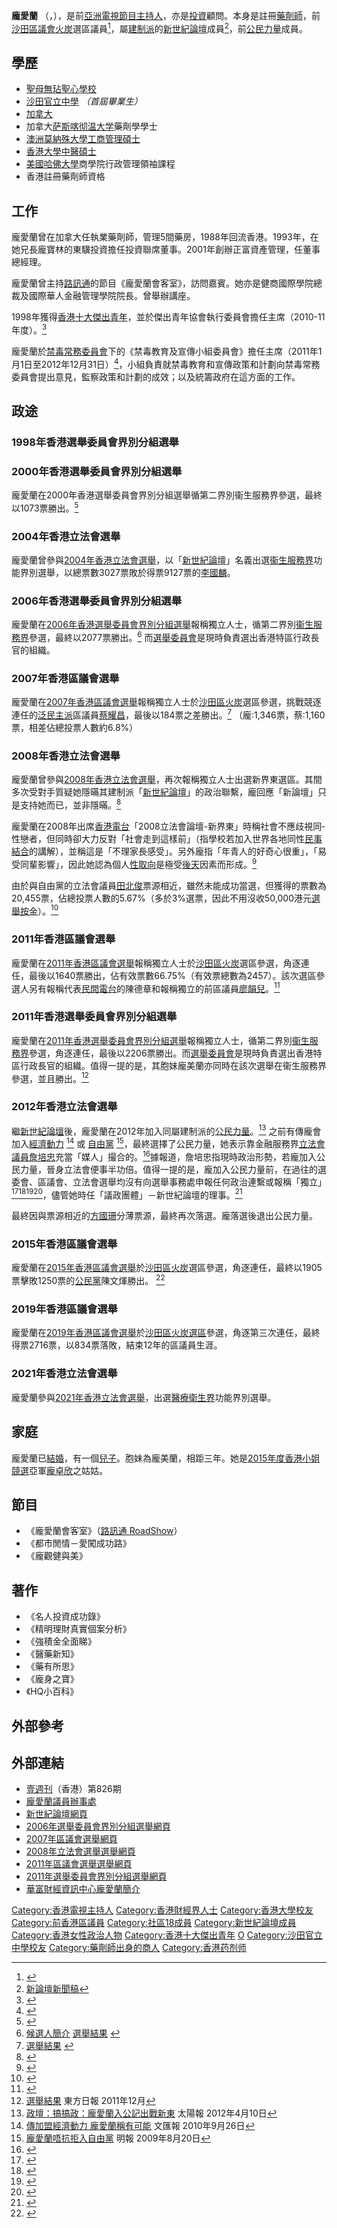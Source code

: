 {{Infobox_Officeholder
| subject_name = 龐愛蘭
| native_name = Scarlett Pong Oi-lan
| honorific-suffix = [[銅紫荊星章|BBS]] [[太平紳士|JP]]
| image = Scarlett Pong Oi Lan.jpg
| image_size = 250px
| birth_date = {{birth date and age|1959|6|19}}
| birth_place = 
| occupation = [[藥劑師|藥劑師]]
}}

'''龐愛蘭''' {{BBS}}{{JP}}（{{lang-en|Scarlett Pong Oi-lan}}，{{bd|1959年|6月19日|||catIdx=P龐}}），是前[[亞洲電視|亞洲電視]][[節目主持人|節目主持人]]，亦是[[投資|投資]]顧問。本身是註冊[[藥劑師|藥劑師]]，前[[沙田區議會|沙田區議會]][[火炭_(選區)|火炭]]選區議員<ref>{{Cite web |url=http://www.districtcouncils.gov.hk/st/tc/2012_2015/member_info.html |title=2012-2015 區議會成員資料 |access-date=2012-06-03 |archive-date=2015-04-17 |archive-url=https://web.archive.org/web/20150417235634/http://www.districtcouncils.gov.hk/st/tc/2012_2015/member_info.html |dead-url=yes }}</ref>，屬[[建制派_(香港)|建制派]]的[[新世紀論壇|新世紀論壇]]成員<ref>[http://www.ncforum.org.hk/news_image/201106241.pdf 新論壇新聞稿]{{dead link|date=2018年5月 |bot=InternetArchiveBot |fix-attempted=yes }}</ref>，前[[公民力量_(香港)|公民力量]]成員。

==學歷==
* [[聖母無玷聖心學校|聖母無玷聖心學校]]
* [[沙田官立中學|沙田官立中學]] ''（首屆畢業生）''
* [[加拿大|加拿大]]{{tsl|en|Walter Murray Collegiate}}
* 加拿大[[萨斯喀彻温大学|萨斯喀彻温大学]]藥劑學學士
* [[澳洲|澳洲]][[莫納殊大學|莫納殊大學]][[工商管理碩士|工商管理碩士]]
* [[香港大學|香港大學]][[中醫|中醫]][[碩士|碩士]]
* [[美國|美國]][[哈佛大學|哈佛大學]]商學院行政管理領袖課程
* 香港註冊藥劑師資格

==工作==
龐愛蘭曾在加拿大任執業藥劑師，管理5間藥房，1988年回流香港。1993年，在她兄長龐寶林的東驥投資擔任投資聯席董事。2001年創辦正富資產管理，任董事總經理。 

龐愛蘭曾主持[[路訊通|路訊通]]的節目《龐愛蘭會客室》，訪問嘉賓。她亦是健商國際學院總裁及國際華人金融管理學院院長。曾舉辦講座。

1998年獲得[[香港十大傑出青年|香港十大傑出青年]]，並於傑出青年協會執行委員會擔任主席（2010-11年度）。<ref>{{Cite web |url=http://www.toypa.org/Content.asp?uid=23 |title=傑青會歴任主席 |access-date=2012-06-03 |archive-date=2020-07-01 |archive-url=https://web.archive.org/web/20200701142646/http://www.toypa.org/Content.asp?uid=23 |dead-url=no }}</ref>

龐愛蘭於[[禁毒常務委員會|禁毒常務委員會]]下的《禁毒教育及宣傳小組委員會》擔任主席（2011年1月1日至2012年12月31日）<ref>{{Cite web |url=http://www.nd.gov.hk/tc/members_p.htm |title=小組委員會成員名單 |access-date=2012-06-03 |archive-date=2019-10-09 |archive-url=https://web.archive.org/web/20191009223909/https://www.nd.gov.hk/tc/members_p.htm |dead-url=no }}</ref>，小組負責就禁毒教育和宣傳政策和計劃向禁毒常務委員會提出意見，監察政策和計劃的成效；以及統籌政府在這方面的工作。

==政途==

===1998年香港選舉委員會界別分組選舉===

===2000年香港選舉委員會界別分組選舉===
龐愛蘭在2000年香港選舉委員會界別分組選舉循第二界別衞生服務界參選，最終以1073票勝出。<ref>{{Cite web |url=http://www.info.gov.hk/gia/general/200007/10/0710096.htm |title=選舉結果 |access-date=2012-01-13 |archive-date=2016-03-04 |archive-url=https://web.archive.org/web/20160304141534/http://www.info.gov.hk/gia/general/200007/10/0710096.htm |dead-url=no }}</ref>

===2004年香港立法會選舉===
龐愛蘭曾參與[[2004年香港立法會選舉|2004年香港立法會選舉]]，以「[[新世紀論壇|新世紀論壇]]」名義出選[[衛生服務界功能界別|衞生服務界]]功能界別選舉，以總票數3027票敗於得票9127票的[[李國麟_(議員)|李國麟]]。

===2006年香港選舉委員會界別分組選舉===
龐愛蘭在[[2006年香港選舉委員會界別分組選舉|2006年香港選舉委員會界別分組選舉]]報稱獨立人士，循第二界別[[衛生服務界功能界別|衞生服務界]]參選，最終以2077票勝出。<ref>[http://www.eac.gov.hk/pdf/ecse/2006/SI_023.pdf 候選人簡介] {{Wayback|url=http://www.eac.gov.hk/pdf/ecse/2006/SI_023.pdf |date=20181123024500 }} [http://www.eac.gov.hk/ch/ecse/ecse_2006_er_S2.htm 選舉結果] {{Wayback|url=http://www.eac.gov.hk/ch/ecse/ecse_2006_er_S2.htm |date=20160819211235 }}</ref> 而[[選舉委員會|選舉委員會]]是現時負責選出香港特區行政長官的組織。

===2007年香港區議會選舉===
龐愛蘭在[[2007年香港區議會選舉|2007年香港區議會選舉]]報稱獨立人士於[[沙田區|沙田區]][[火炭|火炭]]選區參選，挑戰競逐連任的[[泛民主派|泛民主派]]區議員[[蔡耀昌|蔡耀昌]]，最後以184票之差勝出。<ref>[http://www.elections.gov.hk/dc2007/chi/results_sha_tin.html 選舉結果] {{webarchive|url=https://web.archive.org/web/20140803013310/http://www.elections.gov.hk/dc2007/chi/results_sha_tin.html |date=2014-08-03 }}</ref> （龐:1,346票，蔡:1,160票，相差佔總投票人數約6.8%）

===2008年香港立法會選舉===
龐愛蘭曾參與[[2008年香港立法會選舉|2008年香港立法會選舉]]，再次報稱獨立人士出選新界東選區。其間多次受對手質疑她隱暪其建制派「[[新世紀論壇|新世紀論壇]]」的政治聯繫，龐回應「新論壇」只是支持她而已，並非隱暪。<ref>{{Cite web |url=http://www.youtube.com/watch?v=a8SSc_LcEtw |title=2008立法會論壇 |access-date=2011-03-20 |archive-date=2020-12-10 |archive-url=https://web.archive.org/web/20201210050649/https://www.youtube.com/watch?v=a8SSc_LcEtw&gl=US&hl=en |dead-url=no }}</ref>

龐愛蘭在2008年出席[[香港電台|香港電台]]「2008立法會論壇-新界東」時稱社會不應歧視同­性戀者，但同時卻大力反對「社會走到這樣前」（指學校若加入世界各地同性[[民事結合|民事結合]]的講解），並稱這是「不理家長感受」。另外龐指「年青人的好奇心很重」，「易受同輩影響」，因此她認為個人[[性取向|性取向]]是極受[[後天|後天]]因素而形成。<ref>{{Cite web |url=http://www.youtube.com/watch?v=yy7nO5MswmE |title=2008年立法會論壇 |access-date=2011-03-20 |archive-date=2020-12-10 |archive-url=https://web.archive.org/web/20201210050707/https://www.youtube.com/watch?v=yy7nO5MswmE |dead-url=no }}</ref>

由於與自由黨的立法會議員[[田北俊|田北俊]]票源相近，雖然未能成功當選，但獲得的票數為20,455票，佔總投票人數的5.67%（多於3%選票，因此不用沒收50,000港元[[選舉按金|選舉按金]]）。<ref>{{Cite web |url=http://www.info.gov.hk/gia/general/200809/08/P200809080047.htm |title=立法會選舉結果：新界東 |access-date=2008-09-08 |archive-date=2019-09-02 |archive-url=https://web.archive.org/web/20190902131215/https://www.info.gov.hk/gia/general/200809/08/P200809080047.htm |dead-url=no }}</ref>

===2011年香港區議會選舉===
龐愛蘭在[[2011年香港區議會選舉|2011年香港區議會選舉]]報稱獨立人士於[[沙田區|沙田區]][[火炭|火炭]]選區參選，角逐連任，最後以1640票勝出，佔有效票數66.75%（有效票總數為2457）。該次選區參選人另有報稱代表[[民間電台|民間電台]]的陳德章和報稱獨立的前區議員[[廖韻兒|廖韻兒]]。<ref>{{Cite web |url=http://www.elections.gov.hk/dc2011/chi/results_sha_tin.html |title=選舉結果 |access-date=2012-01-13 |archive-date=2011-12-28 |archive-url=https://web.archive.org/web/20111228021712/http://www.elections.gov.hk/dc2011/chi/results_sha_tin.html |dead-url=no }}</ref>

===2011年香港選舉委員會界別分組選舉===
龐愛蘭在[[2011年香港選舉委員會界別分組選舉|2011年香港選舉委員會界別分組選舉]]報稱獨立人士，循第二界別[[衛生服務界功能界別|衞生服務界]]參選，角逐連任，最後以2206票勝出。而[[選舉委員會|選舉委員會]]是現時負責選出香港特區行政長官的組織。值得一提的是，其胞妹龐美蘭亦同時在該次選舉在衞生服務界參選，並且勝出。<ref>[http://www.elections.gov.hk/ecss2011/chi/results_s2.html 選舉結果] {{Wayback|url=http://www.elections.gov.hk/ecss2011/chi/results_s2.html |date=20161215135941 }}[http://orientaldaily.on.cc/cnt/news/20111214/00176_092.html ] {{Wayback|url=http://orientaldaily.on.cc/cnt/news/20111214/00176_092.html |date=20201210050727 }}東方日報 2011年12月</ref>

===2012年香港立法會選舉===
繼[[新世紀論壇|新世紀論壇]]後，龐愛蘭在2012年加入同屬建制派的[[公民力量_(香港)|公民力量]]。<ref>[http://the-sun.on.cc/cnt/news/20120420/00408_003.html 政壇：搞搞政：龐愛蘭入公記出戰新東] {{Wayback|url=http://the-sun.on.cc/cnt/news/20120420/00408_003.html |date=20201210050707 }} 太陽報 2012年4月10日</ref> 之前有傳龐會加入[[經濟動力|經濟動力]] <ref>[http://paper.wenweipo.com/2010/09/26/HK1009260020.htm 傳加盟經濟動力 龐愛蘭稱有可能] {{Wayback|url=http://paper.wenweipo.com/2010/09/26/HK1009260020.htm |date=20121204132611 }}文匯報 2010年9月26日</ref> 或 [[自由黨_(香港)|自由黨]] <ref>[http://news.sina.com.hk/cgi-bin/nw/show.cgi/3/1/1/1237631/1.html 龐愛蘭唔抗拒入自由黨] {{Wayback|url=http://news.sina.com.hk/cgi-bin/nw/show.cgi/3/1/1/1237631/1.html |date=20090825232400 }} 明報 2009年8月20日</ref>，最終選擇了公民力量，她表示靠金融服務界[[香港立法會|立法會議員]][[詹培忠|詹培忠]]充當「媒人」撮合的。<ref>{{Cite web |url=http://www.chinareviewnews.com/doc/1020/8/8/9/102088927.html?coluid=93&kindid=8170&docid=102088927 |title=中評社 詹培忠做媒人 撮合龐愛蘭“婚事” |access-date=2012-06-03 |archive-date=2020-12-10 |archive-url=https://web.archive.org/web/20201210050719/http://www.chinareviewnews.com/doc/1020/8/8/9/102088927.html?coluid=93&kindid=8170&docid=102088927 |dead-url=no }}</ref>據報道，詹培忠指現時政治形勢，若龐加入公民力量，晉身立法會便事半功倍。值得一提的是，龐加入公民力量前，在過往的選委會、區議會、立法會選舉均沒有向選舉事務處申報任何政治連繫或報稱「獨立」 <ref>{{Cite web |url=http://www.eac.gov.hk/pdf/ecse/2006/SI_023.pdf |title=存档副本 |access-date=2012-01-13 |archive-date=2018-11-23 |archive-url=https://web.archive.org/web/20181123024500/https://www.eac.gov.hk/pdf/ecse/2006/SI_023.pdf |dead-url=no }}</ref><ref>{{cite web |url=http://www.elections.gov.hk/dc2007/pdf/R21_03.pdf |title=存档副本 |accessdate=2012-06-03 |deadurl=yes |archiveurl=https://web.archive.org/web/20111111235451/http://www.elections.gov.hk/dc2007/pdf/R21_03.pdf |archivedate=2011-11-11 }}</ref><ref> {{cite web |url=http://www.elections.gov.hk/legco2008/platform/pf_gc_nt_e_9.pdf |title=存档副本 |accessdate=2012-06-03 |deadurl=yes |archiveurl=https://web.archive.org/web/20110617005105/http://www.elections.gov.hk/legco2008/platform/pf_gc_nt_e_9.pdf |archivedate=2011-06-17 }} </ref><ref>{{Cite web |url=http://www.elections.gov.hk/dc2011/pdf/R21_01.pdf |title=存档副本 |access-date=2012-06-03 |archive-date=2018-11-25 |archive-url=https://web.archive.org/web/20181125174545/https://www.elections.gov.hk/dc2011/pdf/R21_01.pdf |dead-url=no }}</ref>，儘管她時任「議政團體」－新世紀論壇的理事。<ref>{{Cite web |url=http://www.chinareviewnews.com/doc/1020/8/8/9/102088927.html?coluid=93&kindid=8170&docid=102088927 |title=新論壇理事 沙田區區議員龐愛蘭議員 |access-date=2012-06-03 |archive-date=2020-12-10 |archive-url=https://web.archive.org/web/20201210050719/http://www.chinareviewnews.com/doc/1020/8/8/9/102088927.html?coluid=93&kindid=8170&docid=102088927 |dead-url=no }}</ref> 

最終因與票源相近的[[方國珊|方國珊]]分薄票源，最終再次落選。龐落選後退出公民力量。

===2015年香港區議會選舉===
龐愛蘭在[[2015年香港區議會選舉|2015年香港區議會選舉]]於[[沙田區|沙田區]][[火炭|火炭]]選區參選，角逐連任，最終以1905票擊敗1250票的[[公民黨_(香港)|公民黨]]陳文煇勝出。
<ref>{{Cite web |url=http://www.elections.gov.hk/dc2015/chi/results_sha_tin.html?1470375332268 |title=2015年議會選舉結果 |access-date=2016-08-05 |archive-date=2017-03-05 |archive-url=https://web.archive.org/web/20170305001900/http://www.elections.gov.hk/dc2015/chi/results_sha_tin.html?1470375332268 |dead-url=no }}</ref>

===2019年香港區議會選舉===
龐愛蘭在[[2015年香港區議會選舉|2019年香港區議會選舉]]於[[沙田區|沙田區]][[火炭_(選區)|火炭選區]]參選，角逐第三次連任，最終得票2716票，以834票落敗，結束12年的區議員生涯。

===2021年香港立法會選舉===
龐愛蘭參與[[2021年香港立法會選舉|2021年香港立法會選舉]]，出選[[醫療衛生界功能界別|醫療衛生界]]功能界別選舉。

{{start box}}
{{s-par}}
{{s-before|[[蔡耀昌|蔡耀昌]]}}
{{s-title|[[沙田區議會|沙田區議會]][[火炭_(選區)|火炭選區]]|2008年—2019年}}
{{s-after|[[雷啟榮|雷啟榮]]}}
{{end}}

== 家庭 ==
龐愛蘭已[[結婚|結婚]]，有一個[[兒子|兒子]]。胞妹為龐美蘭，相距三年。她是[[2015年度香港小姐競選|2015年度香港小姐競選]]亞軍[[龐卓欣|龐卓欣]]之姑姑。

==節目==
* 《龐愛蘭會客室》（[[路訊通|路訊通 RoadShow]]）
* 《都市閒情－愛闖成功路》
* 《龐觀健與美》

==著作==
* 《名人投資成功錄》
* 《精明理財真實個案分析》
* 《強積金全面睇》
* 《醫藥新知》
* 《藥有所思》
* 《龐身之寶》
* 《HQ小百科》

== 外部參考 ==
{{reflist}}

== 外部連結 ==
*[[壹週刊_(香港)|壹週刊]]（香港）第826期
*[http://hk.myblog.yahoo.com/scarlett-pong 龐愛蘭議員辦事處] {{Wayback|url=http://hk.myblog.yahoo.com/scarlett-pong |date=20111108023513 }}
*[http://www.ncforum.org.hk/ 新世紀論壇網頁] {{Wayback|url=http://www.ncforum.org.hk/ |date=20071123230158 }}
*[https://web.archive.org/web/20061214212644/http://www.elections.gov.hk/elections/ec2006/ch/index.htm 2006年選舉委員會界別分組選舉網頁]
*[https://web.archive.org/web/20140803013310/http://www.elections.gov.hk/dc2007/chi/results_sha_tin.html 2007年區議會選舉網頁]
*[https://web.archive.org/web/20080828035709/http://www.elections.gov.hk/legco2008/chi/index.html 2008年立法會選舉選舉網頁]
*[http://www.elections.gov.hk/dc2011/chi/index.html 2011年區議會選舉選舉網頁] {{Wayback|url=http://www.elections.gov.hk/dc2011/chi/index.html |date=20110930031302 }}
*[http://www.elections.gov.hk/ecss2011/chi/index.html 2011年選舉委員會界別分組選舉網頁] {{Wayback|url=http://www.elections.gov.hk/ecss2011/chi/index.html |date=20200628012254 }}
*[https://web.archive.org/web/20160304200723/http://www.quamnet.com/peopleSearchDetail.action?request_locale=zh_TW&ppId=15500 華富財經資訊中心龐愛蘭簡介] 
{{香港十大傑出青年}}
{{DEFAULTSORT:Pong, Oi Lan}}
[[Category:香港電視主持人|Category:香港電視主持人]]
[[Category:香港財經界人士|Category:香港財經界人士]]
[[Category:香港大學校友|Category:香港大學校友]]
[[Category:前香港區議員|Category:前香港區議員]]
[[Category:社區18成員|Category:社區18成員]]
[[Category:新世紀論壇成員|Category:新世紀論壇成員]]
[[Category:香港女性政治人物|Category:香港女性政治人物]]
[[Category:香港十大傑出青年|Category:香港十大傑出青年]]
[[Category:龐姓|O]]
[[Category:沙田官立中學校友|Category:沙田官立中學校友]]
[[Category:藥劑師出身的商人|Category:藥劑師出身的商人]]
[[Category:香港药剂师|Category:香港药剂师]]